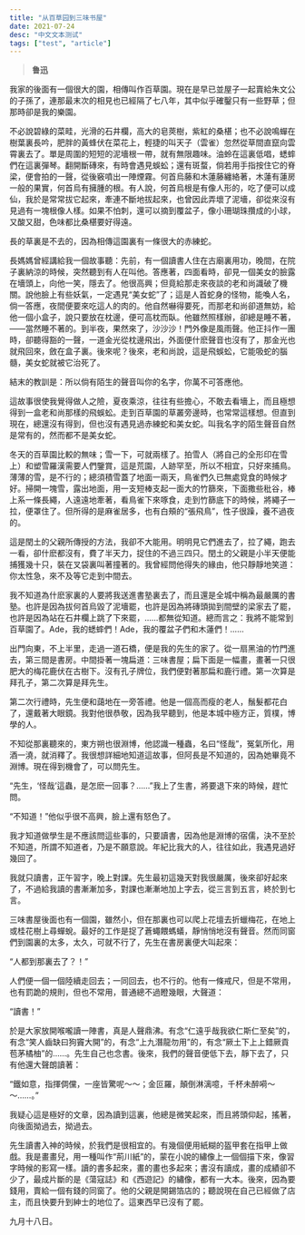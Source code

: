 ```yaml
---
title: "从百草园到三味书屋"
date: 2021-07-24
desc: "中文文本测试"
tags: ["test", "article"]
---
```


> **鲁迅**

我家的後面有一個很大的園，相傳叫作百草園。現在是早已並屋子一起賣給朱文公的子孫了，連那最末次的相見也已經隔了七八年，其中似乎確鑿只有一些野草；但那時卻是我的樂園。

不必說碧綠的菜畦，光滑的石井欄，高大的皂莢樹，紫紅的桑椹；也不必說鳴蟬在樹葉裏長吟，肥胖的黃蜂伏在菜花上，輕捷的叫天子（雲雀）忽然從草間直竄向雲霄裏去了。單是周圍的短短的泥墻根一帶，就有無限趣味。油蛉在這裏低唱，蟋蟀們在這裏彈琴。翻開斷磚來，有時會遇見蜈蚣；還有斑蝥，倘若用手指按住它的脊梁，便會拍的一聲，從後竅噴出一陣煙霧。何首烏藤和木蓮藤纏絡著，木蓮有蓮房一般的果實，何首烏有擁腫的根。有人說，何首烏根是有像人形的，吃了便可以成仙，我於是常常拔它起來，牽連不斷地拔起來，也曾因此弄壞了泥墻，卻從來沒有見過有一塊根像人樣。如果不怕刺，還可以摘到覆盆子，像小珊瑚珠攢成的小球，又酸又甜，色味都比桑椹要好得遠。

長的草裏是不去的，因為相傳這園裏有一條很大的赤練蛇。

長媽媽曾經講給我一個故事聽：先前，有一個讀書人住在古廟裏用功，晚間，在院子裏納涼的時候，突然聽到有人在叫他。答應著，四面看時，卻見一個美女的臉露在墻頭上，向他一笑，隱去了。他很高興；但竟給那走來夜談的老和尚識破了機關。說他臉上有些妖氣，一定遇見“美女蛇”了；這是人首蛇身的怪物，能喚人名，倘一答應，夜間便要來吃這人的肉的。他自然嚇得要死，而那老和尚卻道無妨，給他一個小盒子，說只要放在枕邊，便可高枕而臥。他雖然照樣辦，卻總是睡不著，——當然睡不著的。到半夜，果然來了，沙沙沙！門外像是風雨聲。他正抖作一團時，卻聽得豁的一聲，一道金光從枕邊飛出，外面便什麽聲音也沒有了，那金光也就飛回來，斂在盒子裏。後來呢？後來，老和尚說，這是飛蜈蚣，它能吸蛇的腦髓，美女蛇就被它治死了。

結末的教訓是：所以倘有陌生的聲音叫你的名字，你萬不可答應他。

這故事很使我覺得做人之險，夏夜乘涼，往往有些擔心，不敢去看墻上，而且極想得到一盒老和尚那樣的飛蜈蚣。走到百草園的草叢旁邊時，也常常這樣想。但直到現在，總還沒有得到，但也沒有遇見過赤練蛇和美女蛇。叫我名字的陌生聲音自然是常有的，然而都不是美女蛇。

冬天的百草園比較的無味；雪一下，可就兩樣了。拍雪人（將自己的全形印在雪上）和塑雪羅漢需要人們鑒賞，這是荒園，人跡罕至，所以不相宜，只好來捕鳥。薄薄的雪，是不行的；總須積雪蓋了地面一兩天，鳥雀們久已無處覓食的時候才好。掃開一塊雪，露出地面，用一支短棒支起一面大的竹篩來，下面撒些秕谷，棒上系一條長繩，人遠遠地牽著，看鳥雀下來啄食，走到竹篩底下的時候，將繩子一拉，便罩住了。但所得的是麻雀居多，也有白頰的“張飛鳥”，性子很躁，養不過夜的。

這是閏土的父親所傳授的方法，我卻不大能用。明明見它們進去了，拉了繩，跑去一看，卻什麽都沒有，費了半天力，捉住的不過三四只。閏土的父親是小半天便能捕獲幾十只，裝在叉袋裏叫著撞著的。我曾經問他得失的緣由，他只靜靜地笑道：你太性急，來不及等它走到中間去。

我不知道為什麽家裏的人要將我送進書塾裏去了，而且還是全城中稱為最嚴厲的書塾。也許是因為拔何首烏毀了泥墻罷，也許是因為將磚頭拋到間壁的梁家去了罷，也許是因為站在石井欄上跳了下來罷，……都無從知道。總而言之：我將不能常到百草園了。Ade，我的蟋蟀們！Ade，我的覆盆子們和木蓮們！……

出門向東，不上半里，走過一道石橋，便是我的先生的家了。從一扇黑油的竹門進去，第三間是書房。中間掛著一塊扁道：三味書屋；扁下面是一幅畫，畫著一只很肥大的梅花鹿伏在古樹下。沒有孔子牌位，我們便對著那扁和鹿行禮。第一次算是拜孔子，第二次算是拜先生。

第二次行禮時，先生便和藹地在一旁答禮。他是一個高而瘦的老人，鬚髮都花白了，還戴著大眼鏡。我對他很恭敬，因為我早聽到，他是本城中極方正，質樸，博學的人。

不知從那裏聽來的，東方朔也很淵博，他認識一種蟲，名曰“怪哉”，冤氣所化，用酒一澆，就消釋了。我很想詳細地知道這故事，但阿長是不知道的，因為她畢竟不淵博。現在得到機會了，可以問先生。

“先生，‘怪哉’這蟲，是怎麽一回事？……”我上了生書，將要退下來的時候，趕忙問。

“不知道！”他似乎很不高興，臉上還有怒色了。

我才知道做學生是不應該問這些事的，只要讀書，因為他是淵博的宿儒，決不至於不知道，所謂不知道者，乃是不願意說。年紀比我大的人，往往如此，我遇見過好幾回了。

我就只讀書，正午習字，晚上對課。先生最初這幾天對我很嚴厲，後來卻好起來了，不過給我讀的書漸漸加多，對課也漸漸地加上字去，從三言到五言，終於到七言。

三味書屋後面也有一個園，雖然小，但在那裏也可以爬上花壇去折蠟梅花，在地上或桂花樹上尋蟬蛻。最好的工作是捉了蒼蠅餵螞蟻，靜悄悄地沒有聲音。然而同窗們到園裏的太多，太久，可就不行了，先生在書房裏便大叫起來：

“人都到那裏去了？！”

人們便一個一個陸續走回去；一同回去，也不行的。他有一條戒尺，但是不常用，也有罰跪的規則，但也不常用，普通總不過瞪幾眼，大聲道：

“讀書！”

於是大家放開喉嚨讀一陣書，真是人聲鼎沸。有念“仁遠乎哉我欲仁斯仁至矣”的，有念“笑人齒缺曰狗竇大開”的，有念“上九潛龍勿用”的，有念“厥土下上上錯厥貢苞茅橘柚”的……。先生自己也念書。後來，我們的聲音便低下去，靜下去了，只有他還大聲朗讀著：

“鐵如意，指揮倜儻，一座皆驚呢～～；金叵羅，顛倒淋漓噫，千杯未醉嗬～～……。”

我疑心這是極好的文章，因為讀到這裏，他總是微笑起來，而且將頭仰起，搖著，向後面拗過去，拗過去。

先生讀書入神的時候，於我們是很相宜的。有幾個便用紙糊的盔甲套在指甲上做戲。我是畫畫兒，用一種叫作“荊川紙”的，蒙在小說的繡像上一個個描下來，像習字時候的影寫一樣。讀的書多起來，畫的畫也多起來；書沒有讀成，畫的成績卻不少了，最成片斷的是《蕩寇誌》和《西遊記》的繡像，都有一大本。後來，因為要錢用，賣給一個有錢的同窗了。他的父親是開錫箔店的；聽說現在自己已經做了店主，而且快要升到紳士的地位了。這東西早已沒有了罷。

九月十八日。
